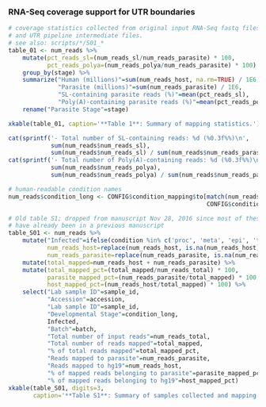 ### RNA-Seq coverage support for UTR boundaries

```r
# coverage statistics collected from original input RNA-Seq fastq files,
# and UTR pipeline intermediate files.
# see also: scripts/*/S01_*   
table_01 <- num_reads %>% 
    mutate(pct_reads_sl=(num_reads_sl/num_reads_parasite) * 100,
           pct_reads_polya=(num_reads_polya/num_reads_parasite) * 100) %>%
    group_by(stage) %>%
    summarize("Human (millions)"=sum(num_reads_host, na.rm=TRUE) / 1E6,
              "Parasite (millions)"=sum(num_reads_parasite) / 1E6,
              "SL-containing parasite reads (%)"=mean(pct_reads_sl),
              "Poly(A)-containing parasite reads (%)"=mean(pct_reads_polya)) %>%
    rename("Parasite Stage"=stage)

xkable(table_01, caption='**Table 1**: Summary of mapping statistics.')
```

```r
cat(sprintf('- Total number of SL-containing reads: %d (%0.3f%%)\n', 
            sum(num_reads$num_reads_sl),
            sum(num_reads$num_reads_sl) / sum(num_reads$num_reads_parasite) * 100))
cat(sprintf('- Total number of Poly(A)-containing reads: %d (%0.3f%%)\n\n', 
            sum(num_reads$num_reads_polya),
            sum(num_reads$num_reads_polya) / sum(num_reads$num_reads_parasite) * 100))
```

```r
# human-readable condition names
num_reads$condition_long <- CONFIG$condition_mapping$to[match(num_reads$condition, 
                                                        CONFIG$condition_mapping$from)]

# Old table S1; dropped from manuscript Nov 28, 2016 since most of these stats
# have already been in a previous manuscript
table_S01 <- num_reads %>%
    mutate("Infected"=ifelse(condition %in% c('proc', 'meta', 'epi', 'trypo'), 'N', 'Y'),
           num_reads_host=replace(num_reads_host, is.na(num_reads_host), 0),
           num_reads_parasite=replace(num_reads_parasite, is.na(num_reads_parasite), 0)) %>%
    mutate(total_mapped=num_reads_host + num_reads_parasite) %>%
    mutate(total_mapped_pct=(total_mapped/num_reads_total) * 100,
           parasite_mapped_pct=(num_reads_parasite/total_mapped) * 100,
           host_mapped_pct=(num_reads_host/total_mapped) * 100) %>%
    select("Lab sample ID"=sample_id,
           "Accession"=accession,
           "Lab sample ID"=sample_id, 
           "Developmental Stage"=condition_long,
           Infected,
           "Batch"=batch,
           "Total number of input reads"=num_reads_total,
           "Total number of reads mapped"=total_mapped,
           "% of total reads mapped"=total_mapped_pct,
           "Reads mapped to parasite"=num_reads_parasite,
           "Reads mapped to hg19"=num_reads_host,
           "% of mapped reads belonging to parasite"=parasite_mapped_pct,
           "% of mapped reads belonging to hg19"=host_mapped_pct)
xkable(table_S01, digits=3, 
       caption='**Table S1**: Summary of samples collected and mapping statistics')
```

